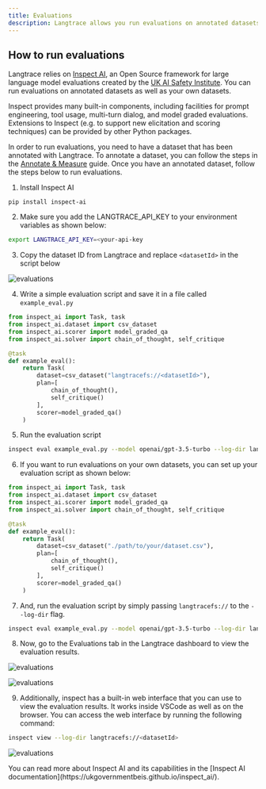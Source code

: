 ```yaml
---
title: Evaluations
description: Langtrace allows you run evaluations on annotated datasets aswell as your own datasets and get insights on the performance of your application.
---
```


## How to run evaluations

Langtrace relies on [Inspect AI](https://ukgovernmentbeis.github.io/inspect_ai/), an Open Source framework for large language model evaluations created by the [UK AI Safety Institute](https://www.gov.uk/government/news/ai-safety-institute-releases-new-ai-safety-evaluations-platform). You can run evaluations on annotated datasets as well as your own datasets.

Inspect provides many built-in components, including facilities for prompt engineering, tool usage, multi-turn dialog, and model graded evaluations. Extensions to Inspect (e.g. to support new elicitation and scoring techniques) can be provided by other Python packages.

In order to run evaluations, you need to have a dataset that has been annotated with Langtrace. To annotate a dataset, you can follow the steps in the [Annotate & Measure](/features/annotations) guide. Once you have an annotated dataset, follow the steps below to run evaluations.

1. Install Inspect AI

```
pip install inspect-ai
```

2. Make sure you add the LANGTRACE_API_KEY to your environment variables as shown below:

```bash
export LANGTRACE_API_KEY=<your-api-key
```

3. Copy the dataset ID from Langtrace and replace `<datasetId>` in the script below

![evaluations](/images/evaluations-1.png)

4. Write a simple evaluation script and save it in a file called `example_eval.py`

```python
from inspect_ai import Task, task
from inspect_ai.dataset import csv_dataset
from inspect_ai.scorer import model_graded_qa
from inspect_ai.solver import chain_of_thought, self_critique

@task
def example_eval():
    return Task(
        dataset=csv_dataset("langtracefs://<datasetId>"),
        plan=[
            chain_of_thought(),
            self_critique()
        ],
        scorer=model_graded_qa()
    )

```

5. Run the evaluation script

```bash
inspect eval example_eval.py --model openai/gpt-3.5-turbo --log-dir langtracefs://<datasetId>
```

6. If you want to run evaluations on your own datasets, you can set up your evaluation script as shown below:

```python
from inspect_ai import Task, task
from inspect_ai.dataset import csv_dataset
from inspect_ai.scorer import model_graded_qa
from inspect_ai.solver import chain_of_thought, self_critique

@task
def example_eval():
    return Task(
        dataset=csv_dataset("./path/to/your/dataset.csv"),
        plan=[
            chain_of_thought(),
            self_critique()
        ],
        scorer=model_graded_qa()
    )

```

7. And, run the evaluation script by simply passing `langtracefs://` to the `--log-dir` flag.

```bash
inspect eval example_eval.py --model openai/gpt-3.5-turbo --log-dir langtracefs://
```

8. Now, go to the Evaluations tab in the Langtrace dashboard to view the evaluation results.

![evaluations](/images/evaluations-2.png)

![evaluations](/images/evaluations-3.png)

9. Additionally, inspect has a built-in web interface that you can use to view the evaluation results. It works inside VSCode as well as on the browser. You can access the web interface by running the following command:

```bash
inspect view --log-dir langtracefs://<datasetId>
```

![evaluations](/images/inspect-view.png)

<Tip>
  You can read more about Inspect AI and its capabilities in the [Inspect AI
  documentation](https://ukgovernmentbeis.github.io/inspect_ai/).
</Tip>
